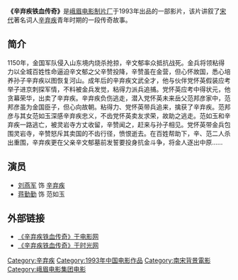 {{merge to|辛弃疾#电影}}
{{Infobox Film
| name           = 辛弃疾铁血传奇
| original_name  = 
| cn_name        =
| hk_name        =
| tw_name        =
| image          = Xin qi ji tie xue chuan qi.jpg
| caption        = 剧情片（古装、历史、战争）
| producer       = 
| director       = 李灵明 
| writer         = 王资鑫
| starring       = 刘燕军、毕丹、胡正中、蒋勤勤、杨新洲
| music          = 
| cinematography = 
| editing        = 
| production_company = 峨眉电影制片厂
| distributor    = 
| released       = 
| runtime        = 1小时29分钟
| country        = {{中國大陸電影產地}}
| language       =  [[普通话|普通话]] 
| budget         = 
| gross          =
| website        = 
| imdb_id        = 
}}
'''《辛弃疾铁血传奇》'''是[[峨眉电影制片厂|峨眉电影制片厂]]于1993年出品的一部影片，该片讲叙了[[宋代|宋代]]著名词人[[辛弃疾|辛弃疾]]青年时期的一段传奇故事。

== 简介 ==
1150年，金国军队侵入山东境内烧杀抢掠，辛文郁率众抵抗战死。金兵将领粘得力以全城百姓性命逼迫辛文郁之父辛赞投降，辛赞虽在金营，但心怀故国，悉心培养孙子辛弃疾以图恢复河山。成年后的辛弃疾文武全才，他与伙伴党怀英假装应考举子进京刺探军情，不料被金兵发觉，粘得力派兵追捕。党怀英应考中得状元，他贪幕荣华，出卖了辛弃疾。辛弃疾负伤逃走，潜入党怀英未来岳父范邦彦家中，范邦彦虽为金国臣子，但心向故朝。粘得力、党怀英带兵追来，擒获了辛弃疾。范邦彦与其女范如玉深感辛弃疾忠义，不齿党怀英卖友求荣，故助之逃走。范如玉和辛弃疾一路逃亡，被灵岩寺方丈收留，辛赞闻之，赶来与孙子相见。党怀英带金兵包围灵岩寺，辛赞怒斥其卖国的不齿行径，愤恨逝去。在百姓帮助下，辛、范二人杀出重围，辛弃疾更在父亲辛文郁墓前发誓要投身抗金斗争，将金人逐出中原……

== 演员 ==
* [[刘燕军|刘燕军]] 饰 [[辛弃疾|辛弃疾]]
* [[蒋勤勤|蒋勤勤]] 饰 范如玉

== 外部链接 ==
* [http://www.m1905.com/mdb/film/61036/ 《辛弃疾铁血传奇》于电影网] {{Wayback|url=http://www.m1905.com/mdb/film/61036/ |date=20140110091304 }}
* [https://web.archive.org/web/20140529172135/http://movie.mtime.com/49061/ 《辛弃疾铁血传奇》于时光网]

[[Category:辛弃疾|Category:辛弃疾]]
[[Category:1993年中国电影作品|Category:1993年中国电影作品]]
[[Category:南宋背景電影|Category:南宋背景電影]]
[[Category:峨眉电影集团电影|Category:峨眉电影集团电影]]